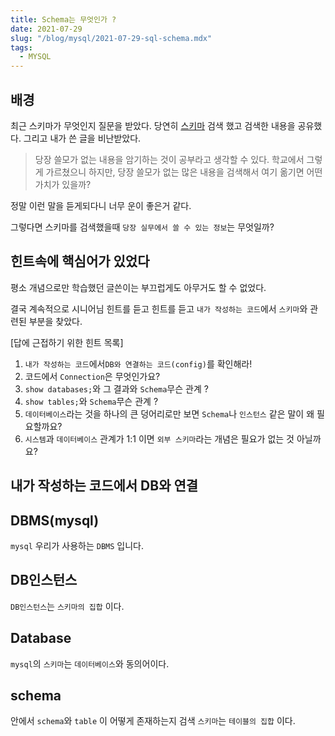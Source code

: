 ```yaml
---
title: Schema는 무엇인가 ?
date: 2021-07-29
slug: "/blog/mysql/2021-07-29-sql-schema.mdx"
tags:
  - MYSQL
---
```


## 배경

최근 스키마가 무엇인지 질문을 받았다.
당연히 [스키마](https://ko.wikipedia.org/wiki/%EB%8D%B0%EC%9D%B4%ED%84%B0%EB%B2%A0%EC%9D%B4%EC%8A%A4_%EC%8A%A4%ED%82%A4%EB%A7%88)
검색 했고 검색한 내용을 공유했다.
그리고 내가 쓴 글을 비난받았다.

>당장 쓸모가 없는 내용을 암기하는 것이 공부라고 생각할 수 있다. 
학교에서 그렇게 가르쳤으니
하지만, 당장 쓸모가 없는 많은 내용을 검색해서 여기 옮기면 어떤 가치가 있을까? 


정말 이런 말을 듣게되다니 너무 운이 좋은거 같다.

그렇다면 스키마를 검색했을때 `당장 실무에서 쓸 수 있는 정보`는 무엇일까?


## 힌트속에 핵심어가 있었다

평소 개념으로만 학습했던 글쓴이는 부끄럽게도 아무거도 할 수 없었다.

결국 계속적으로 시니어님 힌트를 듣고 힌트를 듣고
`내가 작성하는 코드`에서 `스키마`와 관련된 부분을 찾았다.

[답에 근접하기 위한 힌트 목록]
1. `내가 작성하는 코드`에서`DB와 연결하는 코드(config)`를 확인해라!
2.  코드에서 `Connection`은 무엇인가요?
3. `show databases;`와 그 결과와 `Schema`무슨 관계 ?
4. `show tables;`와 `Schema`무슨 관계 ?
5. `데이터베이스`라는 것을 하나의 큰 덩어리로만 보면 `Schema`나 `인스턴스` 같은 말이 왜 필요할까요?
6. `시스템`과 `데이터베이스` 관계가 1:1 이면 `외부 스키마`라는 개념은 필요가 없는 것 아닐까요?

## 내가 작성하는 코드에서 DB와 연결


##  DBMS(mysql)
`mysql` 우리가 사용하는 `DBMS` 입니다.

## DB인스턴스
`DB인스턴스`는 `스키마의 집합` 이다.

## Database
`mysql`의 `스키마`는 `데이터베이스`와 동의어이다.

## schema
안에서 `schema`와 `table` 이 어떻게 존재하는지 검색
`스키마`는 `테이블의 집합` 이다.




